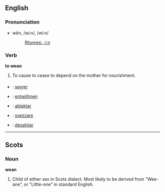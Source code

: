 ==English==
===Pronunciation===
*wēn, /wiːn/, /</tt>wi:n</tt>/
*:[[Rhymes:English:-iːn|Rhymes: -iːn]]

===Verb===
'''to wean'''

#To cause to cease to depend on the mother for nourishment.

===={{trans}}====

* {{fr}} : [[sevrer]]
* {{de}} : [[entwöhnen]]
* {{io}} : [[ablaktar]]
* {{it}} : [[svezzare]]
* {{es}} : [[desahijar]]
----

==Scots==
===Noun===
'''wean'''

#Child of either sex in Scots dialect. Most likely to be derived from "Wee-ane", or "Little-one" in standard English.